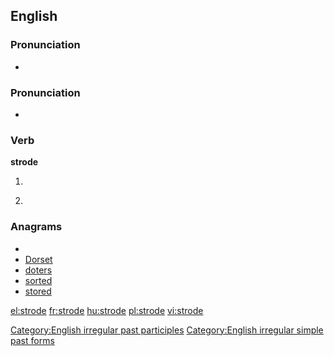 ==English==

===Pronunciation===
* {{audio|en-us-strode.ogg|Audio (US)}}

===Pronunciation===
* {{IPA|/ˈstɻɔʊd/}}
*: {{rhymes|əʊd}}

===Verb===
'''strode'''

# {{simple past of|[[stride]]}}
# {{US}} {{past participle of|[[stride]]}}

===Anagrams===
* {{alphagram|deorst}}
* [[Dorset#English|Dorset]]
* [[doters#English|doters]]
* [[sorted#English|sorted]]
* [[stored#English|stored]]

[[Category:English irregular past participles]]
[[Category:English irregular simple past forms]]

[[el:strode]]
[[fr:strode]]
[[hu:strode]]
[[pl:strode]]
[[vi:strode]]